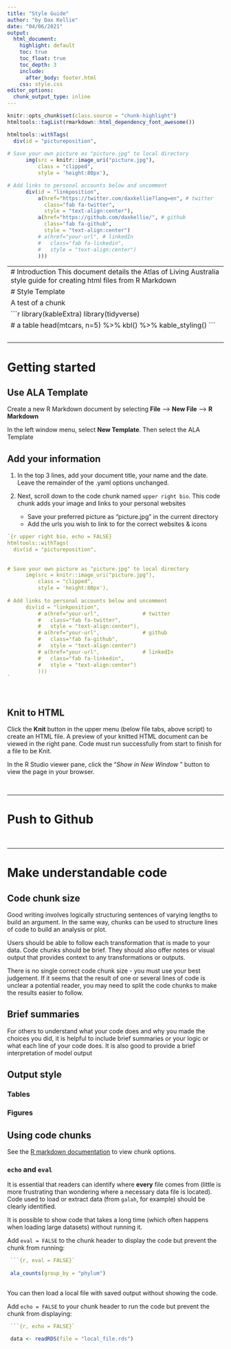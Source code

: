 ```yaml
---
title: "Style Guide"
author: "by Dax Kellie"
date: "04/06/2021"
output:
  html_document:
    highlight: default
    toc: true
    toc_float: true
    toc_depth: 3
    include:
      after_body: footer.html
    css: style.css
editor_options: 
  chunk_output_type: inline
---
```


```r
knitr::opts_chunk$set(class.source = "chunk-highlight")
htmltools::tagList(rmarkdown::html_dependency_font_awesome())
```

<!-- Picture & Links in upper right corner -->

<style>
.clipped {
    clip-path: circle();
}

#pictureposition {
  display: block;
  vertical-align: top;
  position:absolute; top:0; right:0; 
}

#linkposition {
  display: block;
  vertical-align: top;
  float: middle;
  text-align:center;
}
</style>

<link rel="stylesheet" href="https://cdnjs.cloudflare.com/ajax/libs/font-awesome/5.15.3/css/all.min.css">

```r
htmltools::withTags(
  div(id = "pictureposition",
      
# Save your own picture as "picture.jpg" to local directory
      img(src = knitr::image_uri("picture.jpg"),
          class = "clipped", 
          style = 'height:80px'),

# Add links to personal accounts below and uncomment
      div(id = "linkposition",                   
          a(href="https://twitter.com/daxkellie?lang=en", # twitter
            class="fab fa-twitter",
            style = "text-align:center"),
          a(href="https://github.com/daxkellie/", # github
            class="fab fa-github",
            style = "text-align:center")
          # a(href="your-url", # linkedIn
          #   class="fab fa-linkedin",
          #   style = "text-align:center")
          )))

```

<!-- End -->


------------------------------------------------------------------------------
# Introduction
This document details the Atlas of Living Australia style guide for creating html files from R Markdown

# Style Template

A test of a chunk

```r
library(kableExtra)
library(tidyverse)

# a table
head(mtcars, n=5) %>%
  kbl() %>%
  kable_styling()
```

<br>

------------------------------------------------------------------------------

# Getting started

## Use ALA Template 

Create a new R Markdown document by selecting **File** --> **New File** --> **R Markdown** <br>

In the left window menu, select **New Template**. Then select the ALA Template <br>


## Add your information

1. In the top 3 lines, add your document title, your name and the date. Leave the remainder of the .yaml options unchanged. <br>

2. Next, scroll down to the code chunk named `upper right bio`. This code chunk adds your image and links to your personal websites  
    + Save your preferred picture as "picture.jpg" in the current directory  
    + Add the urls you wish to link to for the correct websites & icons  

```r
`{r upper right bio, echo = FALSE}
htmltools::withTags(
  div(id = "pictureposition",
      
      
# Save your own picture as "picture.jpg" to local directory
      img(src = knitr::image_uri("picture.jpg"),
          class = "clipped", 
          style = 'height:80px'),
      
# Add links to personal accounts below and uncomment
      div(id = "linkposition",
          # a(href="your-url",              # twitter
          #   class="fab fa-twitter",
          #   style = "text-align:center"),
          # a(href="your-url",              # github
          #   class="fab fa-github",
          #   style = "text-align:center")
          # a(href="your-url",              # linkedIn
          #   class="fab fa-linkedin",
          #   style = "text-align:center")
          )))
`
```

<br> 


## Knit to HTML

Click the **Knit** button in the upper menu (below file tabs, above script) to create an HTML file. A preview of your knitted HTML document can be viewed in the right pane. Code must run successfully from start to finish for a file to be Knit. <br>


In the R Studio viewer pane, click the "*Show in New Window *" button to view the page in your browser.

<br>

------------------------------------------------------------------------------

# Push to Github

<br>

------------------------------------------------------------------------------

# Make understandable code

##  Code chunk size

Good writing involves logically structuring sentences of varying lengths to build an argument. In the same way, chunks can be used to structure lines of code to build an analysis or plot. <br>

Users should be able to follow each transformation that is made to your data. Code chunks should be brief. They should also offer notes or visual output that provides context to any transformations or outputs. <br>

There is no single correct code chunk size - you must use your best judgement. If it seems that the result of one or several lines of code is unclear a potential reader, you may need to split the code chunks to make the results easier to follow. <br>


## Brief summaries
For others to understand what your code does and why you made the choices you did, it is helpful to include brief summaries or your logic or what each line of your code does. It is also good to provide a brief interpretation of model output <br>


## Output style

### Tables

### Figures

## Using code chunks

See the [R markdown documentation](https://rmarkdown.rstudio.com/lesson-3.html) to view chunk options. <br>

### `echo` and `eval`

It is essential that readers can identify where **every** file comes from (little is more frustrating than wondering where a necessary data file is located). Code used to load or extract data (from `galah`, for example) should be clearly identified. <br>

It is possible to show code that takes a long time (which often happens when loading large datasets) without running it. <br>

Add `eval = FALSE` to the chunk header to display the code but prevent the chunk from running: 
```r
 ```{r, eval = FALSE}`
 
 ala_counts(group_by = "phylum")
 

```


You can then load a local file with saved output without showing the code. <br>

Add `echo = FALSE` to your chunk header to run the code but prevent the chunk from displaying:
```r
 ```{r, echo = FALSE}`
 
 data <- readRDS(file = "local_file.rds")
 

```


